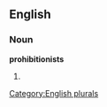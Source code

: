 
==English==

===Noun===
'''prohibitionists'''

# {{plural of|[[prohibitionist]]}}

[[Category:English plurals]]